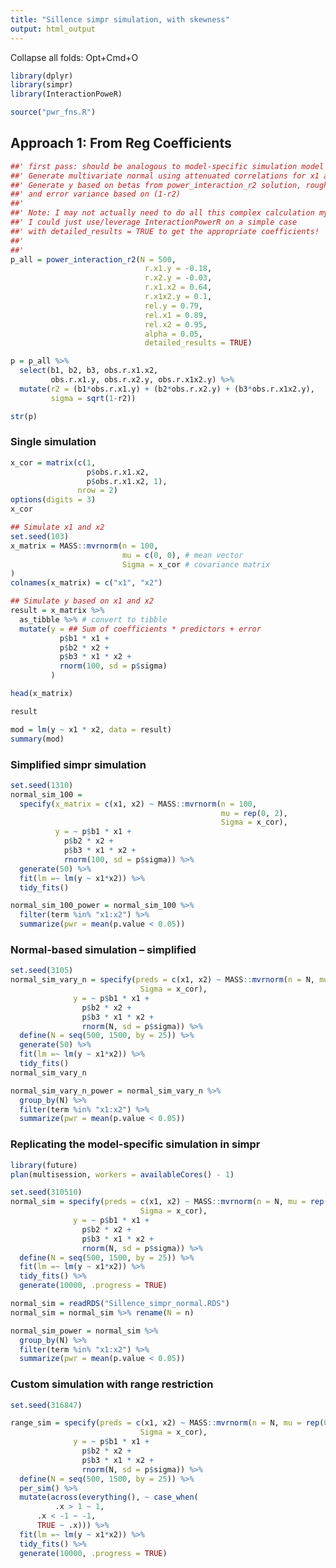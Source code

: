 ```yaml
---
title: "Sillence simpr simulation, with skewness"
output: html_output
---
```


Collapse all folds: Opt+Cmd+O
```r
library(dplyr)
library(simpr)
library(InteractionPoweR)

source("pwr_fns.R")
```

## Approach 1: From Reg Coefficients
```r
##' first pass: should be analogous to model-specific simulation model output.
##' Generate multivariate normal using attenuated correlations for x1 and x2.
##' Generate y based on betas from power_interaction_r2 solution, roughly pasted below,
##' and error variance based on (1-r2)
##' 
##' Note: I may not actually need to do all this complex calculation myself.  
##' I could just use/leverage InteractionPowerR on a simple case 
##' with detailed_results = TRUE to get the appropriate coefficients!
##' 
##' 
p_all = power_interaction_r2(N = 500,
                              r.x1.y = -0.18,
                              r.x2.y = -0.03,
                              r.x1.x2 = 0.64,
                              r.x1x2.y = 0.1,
                              rel.y = 0.79,
                              rel.x1 = 0.89,
                              rel.x2 = 0.95,
                              alpha = 0.05,
                              detailed_results = TRUE)

p = p_all %>% 
  select(b1, b2, b3, obs.r.x1.x2,
         obs.r.x1.y, obs.r.x2.y, obs.r.x1x2.y) %>% 
  mutate(r2 = (b1*obs.r.x1.y) + (b2*obs.r.x2.y) + (b3*obs.r.x1x2.y),
         sigma = sqrt(1-r2))

str(p)
```
### Single simulation

```r
x_cor = matrix(c(1, 
                 p$obs.r.x1.x2,
                 p$obs.r.x1.x2, 1), 
               nrow = 2)
options(digits = 3)
x_cor
```


```r
## Simulate x1 and x2
set.seed(103)
x_matrix = MASS::mvrnorm(n = 100,
                         mu = c(0, 0), # mean vector
                         Sigma = x_cor # covariance matrix
) 
colnames(x_matrix) = c("x1", "x2")

## Simulate y based on x1 and x2
result = x_matrix %>%
  as_tibble %>% # convert to tibble
  mutate(y = ## Sum of coefficients * predictors + error
           p$b1 * x1 + 
           p$b2 * x2 + 
           p$b3 * x1 * x2 + 
           rnorm(100, sd = p$sigma)
         )
```

```r
head(x_matrix)
```
```r
result
```
```r
mod = lm(y ~ x1 * x2, data = result)
summary(mod)
```

### Simplified simpr simulation

```r
set.seed(1310)
normal_sim_100 =
  specify(x_matrix = c(x1, x2) ~ MASS::mvrnorm(n = 100, 
                                               mu = rep(0, 2),
                                               Sigma = x_cor),
          y = ~ p$b1 * x1 + 
            p$b2 * x2 + 
            p$b3 * x1 * x2 + 
            rnorm(100, sd = p$sigma)) %>% 
  generate(50) %>% 
  fit(lm =~ lm(y ~ x1*x2)) %>% 
  tidy_fits() 
```

```r
normal_sim_100_power = normal_sim_100 %>% 
  filter(term %in% "x1:x2") %>% 
  summarize(pwr = mean(p.value < 0.05))
```

### Normal-based simulation -- simplified

```r
set.seed(3105)
normal_sim_vary_n = specify(preds = c(x1, x2) ~ MASS::mvrnorm(n = N, mu = rep(0, 2),
                             Sigma = x_cor),
              y = ~ p$b1 * x1 +
                p$b2 * x2 + 
                p$b3 * x1 * x2 + 
                rnorm(N, sd = p$sigma)) %>% 
  define(N = seq(500, 1500, by = 25)) %>% 
  generate(50) %>% 
  fit(lm =~ lm(y ~ x1*x2)) %>% 
  tidy_fits()
normal_sim_vary_n
```
```r
normal_sim_vary_n_power = normal_sim_vary_n %>% 
  group_by(N) %>% 
  filter(term %in% "x1:x2") %>% 
  summarize(pwr = mean(p.value < 0.05))
```

### Replicating the model-specific simulation in simpr
```r
library(future)
plan(multisession, workers = availableCores() - 1)
```

```r
set.seed(310510)
normal_sim = specify(preds = c(x1, x2) ~ MASS::mvrnorm(n = N, mu = rep(0, 2),
                             Sigma = x_cor),
              y = ~ p$b1 * x1 +
                p$b2 * x2 + 
                p$b3 * x1 * x2 + 
                rnorm(N, sd = p$sigma)) %>% 
  define(N = seq(500, 1500, by = 25)) %>% 
  fit(lm =~ lm(y ~ x1*x2)) %>% 
  tidy_fits() %>% 
  generate(10000, .progress = TRUE) 
```

```r
normal_sim = readRDS("Sillence_simpr_normal.RDS")
normal_sim = normal_sim %>% rename(N = n)
```

```r
normal_sim_power = normal_sim %>% 
  group_by(N) %>% 
  filter(term %in% "x1:x2") %>% 
  summarize(pwr = mean(p.value < 0.05))
```

### Custom simulation with range restriction
```r
set.seed(316847)

range_sim = specify(preds = c(x1, x2) ~ MASS::mvrnorm(n = N, mu = rep(0, 2),
                             Sigma = x_cor),
              y = ~ p$b1 * x1 +
                p$b2 * x2 + 
                p$b3 * x1 * x2 + 
                rnorm(N, sd = p$sigma)) %>% 
  define(N = seq(500, 1500, by = 25)) %>% 
  per_sim() %>% 
  mutate(across(everything(), ~ case_when(
		  .x > 1 ~ 1,
	  .x < -1 ~ -1,
	  TRUE ~ .x))) %>%  
  fit(lm =~ lm(y ~ x1*x2)) %>% 
  tidy_fits() %>% 
  generate(10000, .progress = TRUE) 
```
